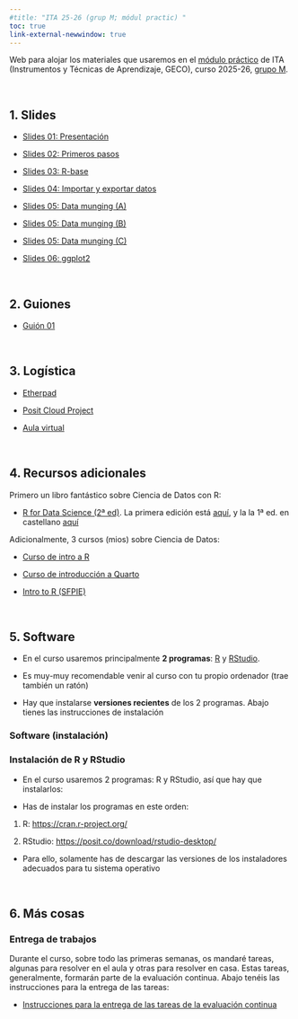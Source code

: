 ```yaml
---
#title: "ITA 25-26 (grup M; módul practic) "
toc: true
link-external-newwindow: true
---
```


Web para alojar los materiales que usaremos en el [módulo práctico]{.underline} de ITA (Instrumentos y Técnicas de Aprendizaje, GECO), curso 2025-26, [grupo M]{.underline}.

<br>


## 1. Slides

- [Slides 01: Presentación](./slides/slides_01_presentacion.html){target="_blank"}

- [Slides 02: Primeros pasos](./slides/slides_02_primeros-pasos.html){target="_blank"}

- [Slides 03: R-base](./slides/slides_03_R-base-01.html){target="_blank"}

- [Slides 04: Importar y exportar datos](./slides/slides_04_cargar-datos.html){target="_blank"}

- [Slides 05: Data munging (A)](./slides/slides_05A_data-munging.html){target="_blank"}

- [Slides 05: Data munging (B)](./slides/slides_05B_data-munging.html){target="_blank"}

- [Slides 05: Data munging (C)](./slides/slides_05C_data-munging.html){target="_blank"}

- [Slides 06: ggplot2](./slides/slides_06_ggplot2_A.html){target="_blank"}



<br>


## 2. Guiones

- [Guión 01](./guiones/guion_01_ITA.zip){target="_blank"}


<br>

## 3. Logística

- [Etherpad](https://etherpad.wikimedia.org/p/pjperez){target="_blank"}

- [Posit Cloud Project](https://posit.cloud/content/8706947)

- [Aula virtual](https://aulavirtual.uv.es/course/view.php?id=100342){target="_blank"}


<br>

## 4. Recursos adicionales

Primero un libro fantástico sobre Ciencia de Datos con R: 

- [R for Data Science (2ª ed)](https://r4ds.hadley.nz/). La primera edición está [aquí](https://r4ds.had.co.nz/){target="_blank"}, y la la 1ª ed. en castellano  [aquí](https://es.r4ds.hadley.nz/){target="_blank"} 


 Adicionalmente, 3 cursos (mios) sobre Ciencia de Datos:
 
- [Curso de intro a R](https://perezp44.github.io/intro-ds-24-25-web/){target="_blank"}

- [Curso de introducción a Quarto](https://perezp44.github.io/intro.to.quarto.2025/){target="_blank"}

- [Intro to R (SFPIE)](https://perezp44.github.io/intro.R.sfpie.2025.web/){target="_blank"}

<br>

## 5. Software

::: {.callout-note appearance="minimal" icon="false"}

- En el curso usaremos principalmente **2 programas**: [R](https://cran.r-project.org/){target="_blank"} y [RStudio](https://www.rstudio.com/products/rstudio/download/# download){target="_blank"}. 

- Es muy-muy recomendable venir al curso con tu propio ordenador (trae también un ratón)


- Hay que instalarse **versiones recientes** de los 2 programas. Abajo tienes las instrucciones de instalación

:::


### Software (instalación)

::: {.callout-important collapse="false" appearance="default" icon="false"}
### Instalación de R y RStudio

- En el curso usaremos 2 programas: R y RStudio, así que hay que instalarlos:

- Has de instalar los programas en este orden:

 1. R: <https://cran.r-project.org/>{target="_blank"}

 2. RStudio: <https://posit.co/download/rstudio-desktop/>{target="_blank"}


- Para ello, solamente has de descargar las versiones de los instaladores adecuados para tu sistema operativo
:::


<br>

## 6. Más cosas

### Entrega de trabajos

Durante el curso, sobre todo las primeras semanas, os mandaré tareas, algunas para resolver en el aula y otras para resolver en casa. Estas tareas, generalmente, formarán parte de la evaluación continua. Abajo tenéis las instrucciones para la entrega de las tareas:

- [Instrucciones para la entrega de las tareas de la evaluación continua](./mas-cosas/04_como-entregar-las-tareas-uploader.html){target="_blank"}

<br><br>
